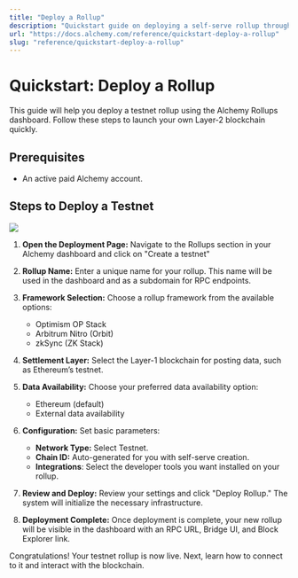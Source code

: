 ```yaml
---
title: "Deploy a Rollup"
description: "Quickstart guide on deploying a self-serve rollup through the Alchemy dashboard."
url: "https://docs.alchemy.com/reference/quickstart-deploy-a-rollup"
slug: "reference/quickstart-deploy-a-rollup"
---
```


# Quickstart: Deploy a Rollup

This guide will help you deploy a testnet rollup using the Alchemy Rollups dashboard. Follow these steps to launch your own Layer-2 blockchain quickly.

## Prerequisites

* An active paid Alchemy account.

## Steps to Deploy a Testnet

![](c892317fd75673b8910ac6deb7f00a0dcbf880bff308c555d0cd6257c578072b-Screenshot_2025-04-01_at_11.48.23_AM.png)

1. **Open the Deployment Page:** Navigate to the Rollups section in your Alchemy dashboard and click on "Create a testnet"

2. **Rollup Name:** Enter a unique name for your rollup. This name will be used in the dashboard and as a subdomain for RPC endpoints.

3. **Framework Selection:** Choose a rollup framework from the available options:

   * Optimism OP Stack
   * Arbitrum Nitro (Orbit)
   * zkSync (ZK Stack)

4. **Settlement Layer:** Select the Layer-1 blockchain for posting data, such as Ethereum’s testnet.

5. **Data Availability:** Choose your preferred data availability option:

   * Ethereum (default)
   * External data availability

6. **Configuration:** Set basic parameters:

   * **Network Type:** Select Testnet.
   * **Chain ID:** Auto-generated for you with self-serve creation.
   * **Integrations**: Select the developer tools you want installed on your rollup.

7. **Review and Deploy:** Review your settings and click "Deploy Rollup." The system will initialize the necessary infrastructure.

8. **Deployment Complete:** Once deployment is complete, your new rollup will be visible in the dashboard with an RPC URL, Bridge UI, and Block Explorer link.

Congratulations! Your testnet rollup is now live. Next, learn how to connect to it and interact with the blockchain.
